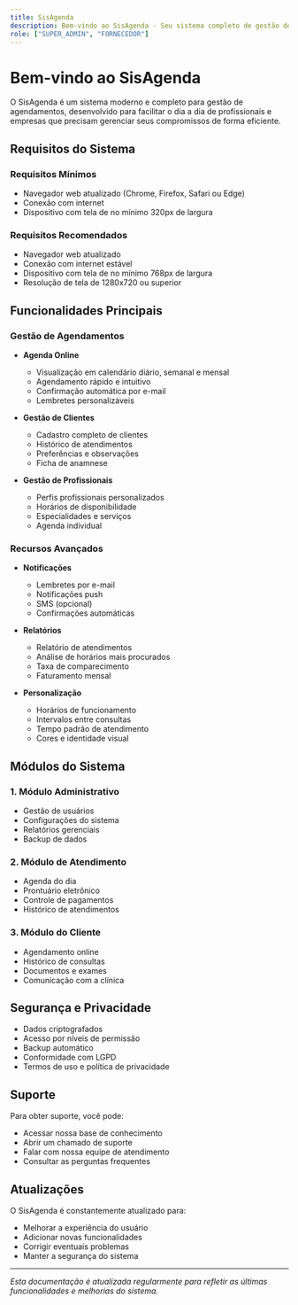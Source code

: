 ```yaml
---
title: SisAgenda
description: Bem-vindo ao SisAgenda - Seu sistema completo de gestão de agendamentos
role: ["SUPER_ADMIN", "FORNECEDOR"]
---
```


# Bem-vindo ao SisAgenda

O SisAgenda é um sistema moderno e completo para gestão de agendamentos, desenvolvido para facilitar o dia a dia de profissionais e empresas que precisam gerenciar seus compromissos de forma eficiente.

## Requisitos do Sistema

### Requisitos Mínimos

- Navegador web atualizado (Chrome, Firefox, Safari ou Edge)
- Conexão com internet
- Dispositivo com tela de no mínimo 320px de largura

### Requisitos Recomendados

- Navegador web atualizado
- Conexão com internet estável
- Dispositivo com tela de no mínimo 768px de largura
- Resolução de tela de 1280x720 ou superior

## Funcionalidades Principais

### Gestão de Agendamentos

- **Agenda Online**

  - Visualização em calendário diário, semanal e mensal
  - Agendamento rápido e intuitivo
  - Confirmação automática por e-mail
  - Lembretes personalizáveis

- **Gestão de Clientes**

  - Cadastro completo de clientes
  - Histórico de atendimentos
  - Preferências e observações
  - Ficha de anamnese

- **Gestão de Profissionais**
  - Perfis profissionais personalizados
  - Horários de disponibilidade
  - Especialidades e serviços
  - Agenda individual

### Recursos Avançados

- **Notificações**

  - Lembretes por e-mail
  - Notificações push
  - SMS (opcional)
  - Confirmações automáticas

- **Relatórios**

  - Relatório de atendimentos
  - Análise de horários mais procurados
  - Taxa de comparecimento
  - Faturamento mensal

- **Personalização**
  - Horários de funcionamento
  - Intervalos entre consultas
  - Tempo padrão de atendimento
  - Cores e identidade visual

## Módulos do Sistema

### 1. Módulo Administrativo

- Gestão de usuários
- Configurações do sistema
- Relatórios gerenciais
- Backup de dados

### 2. Módulo de Atendimento

- Agenda do dia
- Prontuário eletrônico
- Controle de pagamentos
- Histórico de atendimentos

### 3. Módulo do Cliente

- Agendamento online
- Histórico de consultas
- Documentos e exames
- Comunicação com a clínica

## Segurança e Privacidade

- Dados criptografados
- Acesso por níveis de permissão
- Backup automático
- Conformidade com LGPD
- Termos de uso e política de privacidade

## Suporte

Para obter suporte, você pode:

- Acessar nossa base de conhecimento
- Abrir um chamado de suporte
- Falar com nossa equipe de atendimento
- Consultar as perguntas frequentes

## Atualizações

O SisAgenda é constantemente atualizado para:

- Melhorar a experiência do usuário
- Adicionar novas funcionalidades
- Corrigir eventuais problemas
- Manter a segurança do sistema

---

_Esta documentação é atualizada regularmente para refletir as últimas funcionalidades e melhorias do sistema._
